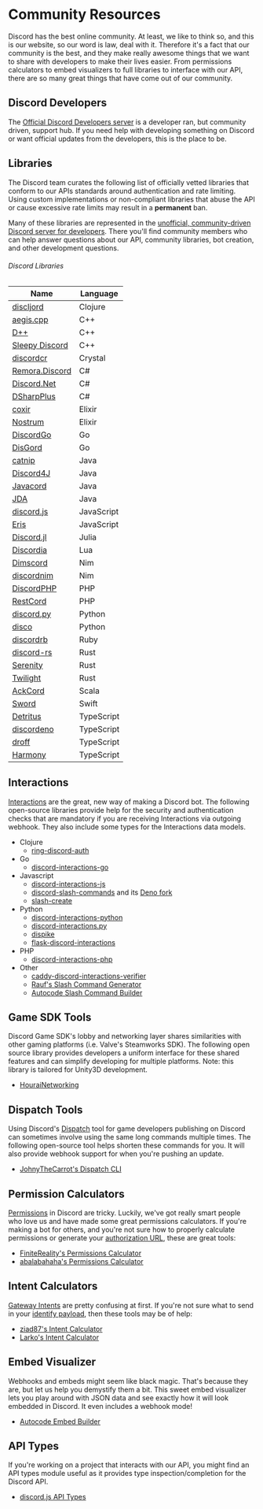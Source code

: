 # Community Resources

Discord has the best online community. At least, we like to think so, and this is our website, so our word is law, deal with it. Therefore it's a fact that our community is the best, and they make really awesome things that we want to share with developers to make their lives easier. From permissions calculators to embed visualizers to full libraries to interface with our API, there are so many great things that have come out of our community.

## Discord Developers

The [Official Discord Developers server](https://discord.gg/discord-developers) is a developer ran, but community driven, support hub. If you need help with developing something on Discord or want official updates from the developers, this is the place to be.

## Libraries

The Discord team curates the following list of officially vetted libraries that conform to our APIs standards around authentication and rate limiting. Using custom implementations or non-compliant libraries that abuse the API or cause excessive rate limits may result in a **permanent** ban.

Many of these libraries are represented in the [unofficial, community-driven Discord server for developers](https://discord.gg/discord-api). There you'll find community members who can help answer questions about our API, community libraries, bot creation, and other development questions.

###### Discord Libraries

| Name                                                          | Language   |
| ------------------------------------------------------------- | ---------- |
| [discljord](https://github.com/igjoshua/discljord)            | Clojure    |
| [aegis.cpp](https://github.com/zeroxs/aegis.cpp)              | C++        |
| [D++](https://github.com/brainboxdotcc/DPP)                   | C++        |
| [Sleepy Discord](https://github.com/yourWaifu/sleepy-discord) | C++        |
| [discordcr](https://github.com/shardlab/discordcr)            | Crystal    |
| [Remora.Discord](https://github.com/Nihlus/Remora.Discord)    | C#         |
| [Discord.Net](https://github.com/RogueException/Discord.Net)  | C#         |
| [DSharpPlus](https://github.com/DSharpPlus/DSharpPlus)        | C#         |
| [coxir](https://github.com/satom99/coxir)                     | Elixir     |
| [Nostrum](https://github.com/Kraigie/nostrum)                 | Elixir     |
| [DiscordGo](https://github.com/bwmarrin/discordgo)            | Go         |
| [DisGord](https://github.com/andersfylling/disgord)           | Go         |
| [catnip](https://github.com/mewna/catnip)                     | Java       |
| [Discord4J](https://discord4j.com/)                           | Java       |
| [Javacord](https://github.com/Javacord/Javacord)              | Java       |
| [JDA](https://github.com/DV8FromTheWorld/JDA)                 | Java       |
| [discord.js](https://github.com/discordjs/discord.js)         | JavaScript |
| [Eris](https://github.com/abalabahaha/eris)                   | JavaScript |
| [Discord.jl](https://github.com/Xh4H/Discord.jl)              | Julia      |
| [Discordia](https://github.com/SinisterRectus/Discordia)      | Lua        |
| [Dimscord](https://github.com/krisppurg/dimscord)             | Nim        |
| [discordnim](https://github.com/Krognol/discordnim)           | Nim        |
| [DiscordPHP](https://github.com/discord-php/DiscordPHP)       | PHP        |
| [RestCord](https://www.restcord.com/)                         | PHP        |
| [discord.py](https://github.com/Rapptz/discord.py)            | Python     |
| [disco](https://github.com/b1naryth1ef/disco)                 | Python     |
| [discordrb](https://github.com/shardlab/discordrb)            | Ruby       |
| [discord-rs](https://github.com/SpaceManiac/discord-rs)       | Rust       |
| [Serenity](https://github.com/serenity-rs/serenity)           | Rust       |
| [Twilight](https://github.com/twilight-rs/twilight)           | Rust       |
| [AckCord](https://github.com/Katrix/AckCord)                  | Scala      |
| [Sword](https://github.com/Azoy/Sword)                        | Swift      |
| [Detritus](https://github.com/detritusjs/client)              | TypeScript |
| [discordeno](https://github.com/discordeno/discordeno)        | TypeScript |
| [droff](https://github.com/tim-smart/droff)                   | TypeScript |
| [Harmony](https://github.com/harmonyland/harmony)             | TypeScript |

## Interactions

[Interactions](/interactions/receiving-and-responding/) are the great, new way of making a Discord bot. The following open-source libraries provide help for the security and authentication checks that are mandatory if you are receiving Interactions via outgoing webhook. They also include some types for the Interactions data models.

- Clojure
  - [ring-discord-auth](https://github.com/JohnnyJayJay/ring-discord-auth)
- Go
  - [discord-interactions-go](https://github.com/bsdlp/discord-interactions-go)
- Javascript
  - [discord-interactions-js](https://github.com/discord/discord-interactions-js)
  - [discord-slash-commands](https://github.com/MeguminSama/discord-slash-commands) and its [Deno fork](https://deno.land/x/discord_slash_commands)
  - [slash-create](https://github.com/Snazzah/slash-create)
- Python
  - [discord-interactions-python](https://github.com/discord/discord-interactions-python)
  - [discord-interactions.py](https://github.com/LiBa001/discord-interactions.py)
  - [dispike](https://github.com/ms7m/dispike)
  - [flask-discord-interactions](https://github.com/Breq16/flask-discord-interactions)
- PHP
  - [discord-interactions-php](https://github.com/discord/discord-interactions-php)
- Other
  - [caddy-discord-interactions-verifier](https://github.com/CarsonHoffman/caddy-discord-interactions-verifier)
  - [Rauf's Slash Command Generator](https://rauf.wtf/slash)
  - [Autocode Slash Command Builder](https://autocode.com/tools/discord/command-builder/)

## Game SDK Tools

Discord Game SDK's lobby and networking layer shares similarities with other gaming platforms (i.e. Valve's Steamworks SDK). The following open source library provides developers a uniform interface for these shared features and can simplify developing for multiple platforms. Note: this library is tailored for Unity3D development.

- [HouraiNetworking](https://github.com/HouraiTeahouse/HouraiNetworking)

## Dispatch Tools

Using Discord's [Dispatch](/dispatch/dispatch-and-you) tool for game developers publishing on Discord can sometimes involve using the same long commands multiple times. The following open-source tool helps shorten these commands for you. It will also provide webhook support for when you're pushing an update.

- [JohnyTheCarrot's Dispatch CLI](https://github.com/JohnyTheCarrot/droops-dispatch)

## Permission Calculators

[Permissions](/topics/permissions#permissions) in Discord are tricky. Luckily, we've got really smart people who love us and have made some great permissions calculators. If you're making a bot for others, and you're not sure how to properly calculate permissions or generate your [authorization URL](/topics/oauth2#bot-authorization-flow), these are great tools:

- [FiniteReality's Permissions Calculator](https://finitereality.github.io/permissions-calculator/?v=0)
- [abalabahaha's Permissions Calculator](https://discordapi.com/permissions.html#0)

## Intent Calculators

[Gateway Intents](/topics/gateway#gateway-intents) are pretty confusing at first. If you're not sure what to send in your [identify payload](/topics/gateway#identify), then these tools may be of help:

- [ziad87's Intent Calculator](https://ziad87.net/intents/)
- [Larko's Intent Calculator](https://discord-intents-calculator.vercel.app/)

## Embed Visualizer

Webhooks and embeds might seem like black magic. That's because they are, but let us help you demystify them a bit. This sweet embed visualizer lets you play around with JSON data and see exactly how it will look embedded in Discord. It even includes a webhook mode!

- [Autocode Embed Builder](https://autocode.com/tools/discord/embed-builder/)

## API Types

If you're working on a project that interacts with our API, you might find an API types module useful as it provides type inspection/completion for the Discord API.

- [discord.js API Types](https://github.com/discordjs/discord-api-types)
